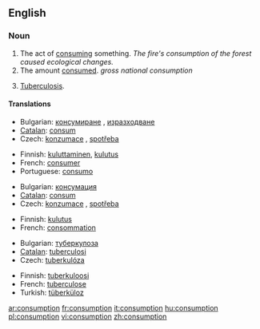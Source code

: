 ==English==
===Noun===
{{en-noun|-}}

# The act of [[consume|consuming]] something.  ''The fire's consumption of the forest caused ecological changes.''
# The amount [[consume|consumed]].  ''gross national consumption''
# {{pathology}} {{obsolete}} [[tuberculosis|Tuberculosis]].

====Translations====
{{top|the act of consuming something}}
*Bulgarian: [[консумиране]] {{f}}, [[изразходване]] {{n}}
*[[Catalan]]: [[consum]] {{m}}
*Czech: [[konzumace]] {{f}}, [[spotřeba]] {{f}}
{{mid}}
*Finnish: [[kuluttaminen]], [[kulutus]]
*French: [[consumer]]
*Portuguese: [[consumo]] {{m}}
{{bottom}}

{{top|the amount consumed}}
*Bulgarian: [[консумация]] {{f}}
*[[Catalan]]: [[consum]] {{m}}
*Czech: [[konzumace]] {{f}}, [[spotřeba]] {{f}}
{{mid}}
*Finnish: [[kulutus]]
*French: [[consommation]] {{f}}
{{bottom}}

{{top|tuberculosis}}
*Bulgarian: [[туберкулоза]] {{f}}
*[[Catalan]]: [[tuberculosi]]
*Czech: [[tuberkulóza]] {{f}}
{{mid}}
*Finnish: [[tuberkuloosi]]
*French: [[tuberculose]] {{f}}
*Turkish: [[tüberküloz]]
{{bottom}}

[[ar:consumption]]
[[fr:consumption]]
[[it:consumption]]
[[hu:consumption]]
[[pl:consumption]]
[[vi:consumption]]
[[zh:consumption]]